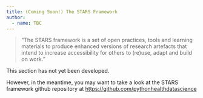 ```yaml
---
title: (Coming Soon!) The STARS Framework
author:
  - name: TBC
---
```


> "The STARS framework is a set of open practices, tools and learning materials to produce enhanced versions of research artefacts that intend to increase accessibility for others to (re)use, adapt and build on work."

:::{.callout-warning}
This section has not yet been developed.

However, in the meantime, you may want to take a look at the STARS framework github repository at <https://github.com/pythonhealthdatascience>
:::
